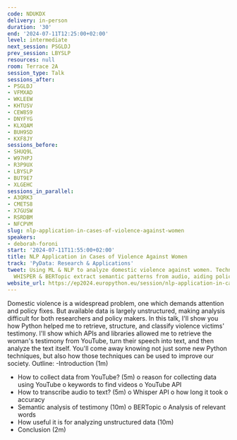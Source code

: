 ```yaml
---
code: NDUKDX
delivery: in-person
duration: '30'
end: '2024-07-11T12:25:00+02:00'
level: intermediate
next_session: PSGLDJ
prev_session: LBYSLP
resources: null
room: Terrace 2A
session_type: Talk
sessions_after:
- PSGLDJ
- VFMXAD
- WKLEEW
- KHTUSV
- CEW8S9
- DNYFYG
- KLXQAM
- BUH9SD
- KXF8JY
sessions_before:
- SHUQ9L
- W97HPJ
- R3P9UX
- LBYSLP
- BUT9E7
- XLGEHC
sessions_in_parallel:
- A3QRK3
- CMETS8
- X7GUSW
- RSRDBM
- NFCPVM
slug: nlp-application-in-cases-of-violence-against-women
speakers:
- deborah-foroni
start: '2024-07-11T11:55:00+02:00'
title: NLP Application in Cases of Violence Against Women
track: 'PyData: Research & Applications'
tweet: Using ML & NLP to analyze domestic violence against women. Techniques like
  WHISPER & BERTopic extract semantic patterns from audio, aiding policy-making
website_url: https://ep2024.europython.eu/session/nlp-application-in-cases-of-violence-against-women
---
```


Domestic violence is a widespread problem, one which demands attention and policy fixes. But available data is largely unstructured, making analysis difficult for both researchers and policy makers. In this talk, I'll show you how Python helped me to retrieve, structure, and classify violence victims' testimony. I'll show which APIs and libraries allowed me to retrieve the woman's testimony from YouTube, turn their speech into text, and then analyze the text itself. You'll come away knowing not just some new Python techniques, but also how those techniques can be used to improve our society.
Outline:
-Introduction (1m)
- How to collect data from YouTube? (5m)
     o   reason for collecting data using YouTube
     o   keywords to find videos
     o   YouTube API
- How to transcribe audio to text? (5m)
    o   Whisper API
   o   how long it took
   o   accuracy
- Semantic analysis of testimony (10m)
  o   BERTopic
  o   Analysis of relevant words
- How useful it is for analyzing unstructured data (10m)
- Conclusion (2m)
